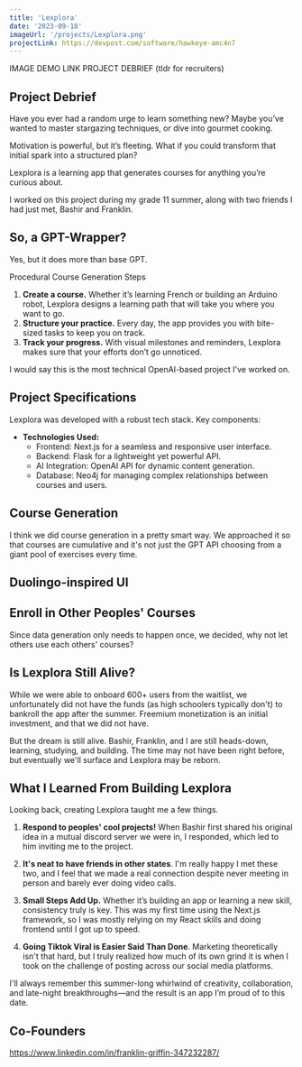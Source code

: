 ```yaml
---
title: 'Lexplora'
date: '2023-09-18'
imageUrl: '/projects/Lexplora.png'
projectLink: https://devpost.com/software/hawkeye-amc4n7
---
```


IMAGE
DEMO LINK
PROJECT DEBRIEF (tldr for recruiters)

## Project Debrief

Have you ever had a random urge to learn something new? Maybe you’ve wanted to master stargazing techniques, or dive into gourmet cooking.

Motivation is powerful, but it’s fleeting. What if you could transform that initial spark into a structured plan?

Lexplora is a learning app that generates courses for anything you’re curious about.

I worked on this project during my grade 11 summer, along with two friends I had just met, Bashir and Franklin.

## So, a GPT-Wrapper?

Yes, but it does more than base GPT.

Procedural Course Generation Steps

1. **Create a course.** Whether it’s learning French or building an Arduino robot, Lexplora designs a learning path that will take you where you want to go.
2. **Structure your practice.** Every day, the app provides you with bite-sized tasks to keep you on track.
3. **Track your progress.** With visual milestones and reminders, Lexplora makes sure that your efforts don’t go unnoticed.

I would say this is the most technical OpenAI-based project I've worked on.

## Project Specifications

Lexplora was developed with a robust tech stack. Key components:

-   **Technologies Used:**
    -   Frontend: Next.js for a seamless and responsive user interface.
    -   Backend: Flask for a lightweight yet powerful API.
    -   AI Integration: OpenAI API for dynamic content generation.
    -   Database: Neo4j for managing complex relationships between courses and users.

## Course Generation

I think we did course generation in a pretty smart way. We approached it so that courses are cumulative and it's not just the GPT API choosing from a giant pool of exercises every time.

## Duolingo-inspired UI

## Enroll in Other Peoples' Courses

Since data generation only needs to happen once, we decided, why not let others use each others' courses?

## Is Lexplora Still Alive?

While we were able to onboard 600+ users from the waitlist, we unfortunately did not have the funds (as high schoolers typically don't) to bankroll the app after the summer. Freemium monetization is an initial investment, and that we did not have.

But the dream is still alive. Bashir, Franklin, and I are still heads-down, learning, studying, and building. The time may not have been right before, but eventually we'll surface and Lexplora may be reborn.

## What I Learned From Building Lexplora

Looking back, creating Lexplora taught me a few things.

1. **Respond to peoples' cool projects!** When Bashir first shared his original idea in a mutual discord server we were in, I responded, which led to him inviting me to the project.

2. **It's neat to have friends in other states**. I'm really happy I met these two, and I feel that we made a real connection despite never meeting in person and barely ever doing video calls.
3. **Small Steps Add Up.** Whether it’s building an app or learning a new skill, consistency truly is key. This was my first time using the Next.js framework, so I was mostly relying on my React skills and doing frontend until I got up to speed.

4. **Going Tiktok Viral is Easier Said Than Done**. Marketing theoretically isn't that hard, but I truly realized how much of its own grind it is when I took on the challenge of posting across our social media platforms.

I'll always remember this summer-long whirlwind of creativity, collaboration, and late-night breakthroughs—and the result is an app I’m proud of to this date.

## Co-Founders

https://www.linkedin.com/in/franklin-griffin-347232287/
